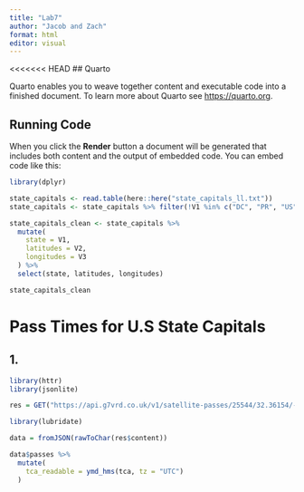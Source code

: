 ```yaml
---
title: "Lab7"
author: "Jacob and Zach"
format: html
editor: visual
---
```


<<<<<<< HEAD
## Quarto

Quarto enables you to weave together content and executable code into a finished document. To learn more about Quarto see <https://quarto.org>.

## Running Code

When you click the **Render** button a document will be generated that includes both content and the output of embedded code. You can embed code like this:

```r
library(dplyr)

state_capitals <- read.table(here::here("state_capitals_ll.txt"))
state_capitals <- state_capitals %>% filter(!V1 %in% c("DC", "PR", "US"))

state_capitals_clean <- state_capitals %>%
  mutate(
    state = V1,
    latitudes = V2,
    longitudes = V3
  ) %>%
  select(state, latitudes, longitudes)

state_capitals_clean
```

# Pass Times for U.S State Capitals

## 1.

```r
library(httr)
library(jsonlite)
```



```r
res = GET("https://api.g7vrd.co.uk/v1/satellite-passes/25544/32.36154/-86.27912.json")
```


```r
library(lubridate)

data = fromJSON(rawToChar(res$content))

data$passes %>%
  mutate(
    tca_readable = ymd_hms(tca, tz = "UTC")
  )
```



